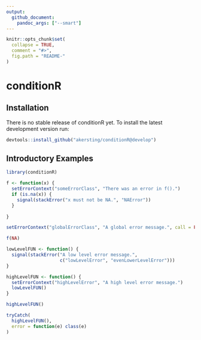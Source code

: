 ```yaml
---
output: 
  github_document: 
    pandoc_args: ["--smart"]
---
```


```r
knitr::opts_chunk$set(
  collapse = TRUE,
  comment = "#>",
  fig.path = "README-"
)
```

# conditionR

<!-- [![Build Status](https://travis-ci.org/akersting/conditionR.svg?branch=develop)](https://travis-ci.org/akersting/conditionR) -->
<!-- [![Coverage Status](https://codecov.io/github/akersting/conditionR/coverage.svg?branch=develop)](https://codecov.io/github/akersting/conditionR) -->

## Installation
There is no stable release of conditionR yet. To install the latest 
development version run:
```r
devtools::install_github("akersting/conditionR@develop")
```

## Introductory Examples

```r
library(conditionR)

f <- function(x) {
  setErrorContext("someErrorClass", "There was an error in f().")
  if (is.na(x)) {
    signal(stackError("x must not be NA.", "NAError"))
  }
  
}

setErrorContext("globalErrorClass", "A global error message.", call = FALSE)

f(NA)
```


```r
lowLevelFUN <- function() {
  signal(stackError("A low level error message.", 
                    c("lowLevelError", "evenLowerLevelError")))
}

highLevelFUN <- function() {
  setErrorContext("highLevelError", "A high level error message.")
  lowLevelFUN()
}

highLevelFUN()
```

```r
tryCatch(
  highLevelFUN(),
  error = function(e) class(e)
)
```

